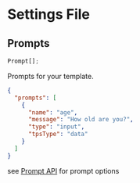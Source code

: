 # Settings File

## Prompts

```ts title="Type"
Prompt[];
```

Prompts for your template.

```json title="settings.json"
{
  "prompts": [
    {
      "name": "age",
      "message": "How old are you?",
      "type": "input",
      "tpsType": "data"
    }
  ]
}
```

see [Prompt API](./settings/prompt) for prompt options
